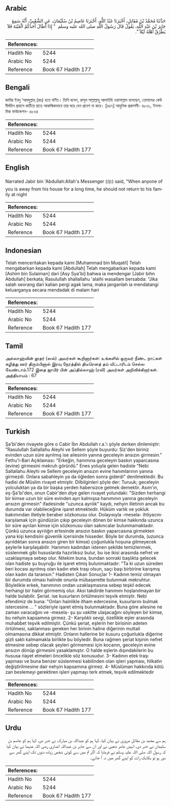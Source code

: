 ## Arabic


<div dir="rtl" lang="ar" style={{fontSize:'larger',backgroundColor:'#f8f9fa',padding:20}}>
حَدَّثَنَا مُحَمَّدُ بْنُ مُقَاتِلٍ، أَخْبَرَنَا عَبْدُ اللَّهِ، أَخْبَرَنَا عَاصِمُ بْنُ سُلَيْمَانَ، عَنِ الشَّعْبِيِّ، أَنَّهُ سَمِعَ جَابِرَ بْنَ عَبْدِ اللَّهِ، يَقُولُ قَالَ رَسُولُ اللَّهِ صلى الله عليه وسلم ‏ "‏ إِذَا أَطَالَ أَحَدُكُمُ الْغَيْبَةَ فَلاَ يَطْرُقْ أَهْلَهُ لَيْلاً ‏"‏‏.‏
</div>
<div style={{backgroundColor:'#f8f9fa',padding:20, marginBottom: 10}}><table> <thead> <tr> <th>References:</th> <th></th> </tr> </thead> <tbody><tr><td>Hadith No</td><td>5244</td></tr><tr><td>Arabic No</td><td>5244</td></tr><tr><td>Reference</td><td>Book 67 Hadith 177</td></tr></tbody></table></div>

## Bengali


<div dir="ltr" lang="bn" style={{fontSize:'larger',backgroundColor:'#f8f9fa',padding:20}}>
জাবির ইবনু ‘আবদুল্লাহ্ (রাঃ) হতে বর্ণিত। তিনি বলেন, রাসূল সাল্লাল্লাহু আলাইহি ওয়াসাল্লাম বলেছেন, তোমাদের কেউ দীর্ঘদিন প্রবাসে কাটিয়ে রাতে আকস্মিকভাবে তার ঘরে যেন প্রবেশ না করে। [৪৪৭] আধুনিক প্রকাশনী- ৪৮৬১, ইসলামিক ফাউন্ডেশন- ৪৮৬৪
</div>
<div style={{backgroundColor:'#f8f9fa',padding:20, marginBottom: 10}}><table> <thead> <tr> <th>References:</th> <th></th> </tr> </thead> <tbody><tr><td>Hadith No</td><td>5244</td></tr><tr><td>Arabic No</td><td>5244</td></tr><tr><td>Reference</td><td>Book 67 Hadith 177</td></tr></tbody></table></div>

## English


<div dir="ltr" lang="en" style={{fontSize:'larger',backgroundColor:'#f8f9fa',padding:20}}>
Narrated Jabir bin 'Abdullah:Allah's Messenger (ﷺ) said, "When anyone of you is away from his house for a long time, he should not return to his family at night
</div>
<div style={{backgroundColor:'#f8f9fa',padding:20, marginBottom: 10}}><table> <thead> <tr> <th>References:</th> <th></th> </tr> </thead> <tbody><tr><td>Hadith No</td><td>5244</td></tr><tr><td>Arabic No</td><td>5244</td></tr><tr><td>Reference</td><td>Book 67 Hadith 177</td></tr></tbody></table></div>

## Indonesian


<div dir="ltr" lang="id" style={{fontSize:'larger',backgroundColor:'#f8f9fa',padding:20}}>
Telah menceritakan kepada kami [Muhammad bin Muqatil] Telah mengabarkan kepada kami [Abdullah] Telah mengabarkan kepada kami [Ashim bin Sulaiman] dari [Asy Sya'bi] bahwa ia mendengar [Jabir bihn Abdullah] berkata; Rasulullah shallallahu 'alaihi wasallam bersabda: "Jika salah seorang dari kalian pergi agak lama, maka janganlah ia mendatangi keluarganya secara mendadak di malam hari
</div>
<div style={{backgroundColor:'#f8f9fa',padding:20, marginBottom: 10}}><table> <thead> <tr> <th>References:</th> <th></th> </tr> </thead> <tbody><tr><td>Hadith No</td><td>5244</td></tr><tr><td>Arabic No</td><td>5244</td></tr><tr><td>Reference</td><td>Book 67 Hadith 177</td></tr></tbody></table></div>

## Tamil


<div dir="ltr" lang="ta" style={{fontSize:'larger',backgroundColor:'#f8f9fa',padding:20}}>
அல்லாஹ்வின் தூதர் (ஸல்) அவர்கள் கூறினார்கள்: உங்களில் ஒருவர் நீண்ட நாட்கள் கழித்து ஊர் திரும்பினால் இரவு நேரத்தில் திடீரெனத் தம் வீட்டாரிடம் செல்ல வேண்டாம்.172 இதை ஜாபிர் பின் அப்தில்லாஹ் (ரலி) அவர்கள் அறிவிக்கிறார்கள். அத்தியாயம் : 67
</div>
<div style={{backgroundColor:'#f8f9fa',padding:20, marginBottom: 10}}><table> <thead> <tr> <th>References:</th> <th></th> </tr> </thead> <tbody><tr><td>Hadith No</td><td>5244</td></tr><tr><td>Arabic No</td><td>5244</td></tr><tr><td>Reference</td><td>Book 67 Hadith 177</td></tr></tbody></table></div>

## Turkish


<div dir="ltr" lang="tr" style={{fontSize:'larger',backgroundColor:'#f8f9fa',padding:20}}>
Şa'bi'den rivayete göre o Cabir İbn Abdullah r.a.'ı şöyle derken dinlemiştir: "Rasulullah Sallallahu Aleyhi ve Sellem şöyle buyurdu: Siz'den biriniz evinden uzun süre ayrılmış ise ailesinin yanına geceleyin ansızın girmesin." Fethu'l-Bari Açıklaması: "Erkeğin, hanımına geceleyin baskın yaparcasına (evine) girmesini mekruh görürdü." Enes yoluyla gelen hadiste "Nebi Sallallahu Aleyhi ve Sellem geceleyin ansızın evine hanımlarının yanına girmezdi. Onlara sabahleyin ya da öğleden sonra giderdi" denilmektedir. Bu hadisi de Müslim rivayet etmiştir. Dilbilginleri şöyle der: Turuuk; geceleyin yolculuktan ya da bir başka yerden habersizce gelmek demektir. Asım'ın, eş-Şa'bi'den, onun Cabir'den diye gelen rivayet yolundaki: "Sizden herhangi bir kimse uzun bir süre evinden ayrı kalmışsa hanımının yanına geceleyin ansızın girmesin" ifadesinde "uzunca ayrılık" kaydı, nehyin illetinin ancak bu durumda var olabileceğine işaret etmektedir. Hüküm varlık ve yokluk bakımından illetiyle beraber sözkonusu olur. Dolayısıyla -mesela- ihtiyacını karşılamak için gündüzün çıkıp geceleyin dönen bir kimse hakkında uzunca bir süre ayrılan kimse için sözkonusu olan sakıncalar bulunmamaktadır. Çünkü uzunca ayrılığın ertesinde ansızın baskın yaparcasına girmekten yana kişi kendisini güvenlik içerisinde hisseder. Böyle bir durumda, (uzunca ayrıldıktan sonra ansızın giren bir kimse) çoğunlukla hoşuna gitmeyecek şeylerle karşılaşabilir. Hanımını kadından istenen şekilde temizlenmek, süslenmek gibi hususlarda hazırlıksız bulur, bu ise ikisi arasında nefret ve uzaklaşmaya sebep olur. Nitekim buna, bundan sonraki başlıkta gelecek olan hadiste şu buyruğu ile işaret etmiş bulunmaktadır: "Ta ki uzun süreden beri kocası ayrılmış olan kadın etek traşı olsun, saçı başı birbirine karışmış olan kadın da taransın." Hadisten Çıkan Sonuçlar 1- Kadının temiz olmayan bir durumda olması halinde onunla mübaşerette bulunmak mekruhtur. Böylelikle erkek, hanımının ondan uzaklaşmasına sebep teşkil edecek herhangi bir halini görmemiş olur. Aksi takdirde hanımını hoşlanılmayan bir halde bulabilir. Şeriat. ise kusurların örtülmesini teşvik etmiştir. Nebi efendimiz de buna: "Onları hainlikle itham edercesine, kusurlarını bulmak istercesine ... " sözleriyle işaret etmiş bulunmaktadır. Buna göre ailesine ne zaman varacağını ve -mesela- şu şu vakitte ulaşacağını söyleyen bir kimse, bu nehyin kapsamına girmez. 2- Karşılıklı sevgi, özellikle eşler arasında muhabbet teşvik edilmiştir. Çünkü şeriat, eşlerin her birisinin adeten örtülmesi, saklanması gereken her birinin haline diğerinin muttali olmamasına dikkat etmiştir. Onların hallerine bir kusuru çoğunlukla diğerine gizli saklı kalmamakla birlikte bu böyledir. Buna rağmen şeriat kişinin nefret etmesine sebep olacak şeyleri görmemesi için kocanın, geceleyin evine ansızın dönüp girmesini yasaklamıştır. O halde eşlerin dışındakilerin bu hususa riayet etmeleri öncelikle söz konusudur. 3- Kadının etek traşı yapması ve buna benzer süslenmesi kabilinden olan işleri yapması, hilkatin değiştirilmesine dair nehyin kapsamına girmez. 4- Müslüman hakkında kötü zan beslemeyi gerektiren işleri yapmayı terk etmek, teşvik edilmektedir
</div>
<div style={{backgroundColor:'#f8f9fa',padding:20, marginBottom: 10}}><table> <thead> <tr> <th>References:</th> <th></th> </tr> </thead> <tbody><tr><td>Hadith No</td><td>5244</td></tr><tr><td>Arabic No</td><td>5244</td></tr><tr><td>Reference</td><td>Book 67 Hadith 177</td></tr></tbody></table></div>

## Urdu


<div dir="rtl" lang="ur" style={{fontSize:'larger',backgroundColor:'#f8f9fa',padding:20}}>
ہم سے محمد بن مقاتل مروزی نے بیان کیا، کہا ہم کو عبداللہ بن مبارک نے خبر دی، کہا ہم کو عاصم بن سلیمان نے خبر دی، انہیں عامر شعبی نے اور ان سے جابر بن عبداللہ انصاری رضی اللہ عنہما نے بیان کیا کہ رسول اللہ صلی اللہ علیہ وسلم نے فرمایا کہ اگر تم میں سے کوئی شخص زیادہ دنوں تک اپنے گھر سے دور ہو تو یکایک رات کو اپنے گھر میں نہ آ جائے۔
</div>
<div style={{backgroundColor:'#f8f9fa',padding:20, marginBottom: 10}}><table> <thead> <tr> <th>References:</th> <th></th> </tr> </thead> <tbody><tr><td>Hadith No</td><td>5244</td></tr><tr><td>Arabic No</td><td>5244</td></tr><tr><td>Reference</td><td>Book 67 Hadith 177</td></tr></tbody></table></div>